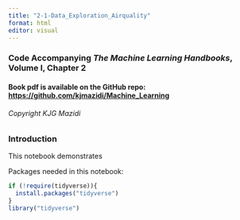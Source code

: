 ```yaml
---
title: "2-1-Data_Exploration_Airquality"
format: html
editor: visual
---
```


### Code Accompanying ***The Machine Learning Handbooks***, Volume I, Chapter 2

#### Book pdf is available on the GitHub repo: <https://github.com/kjmazidi/Machine_Learning>

###### Copyright KJG Mazidi

### Introduction

This notebook demonstrates

Packages needed in this notebook:

```r
if (!require(tidyverse)){
  install.packages("tidyverse")
}
library("tidyverse")
```

```r

```
